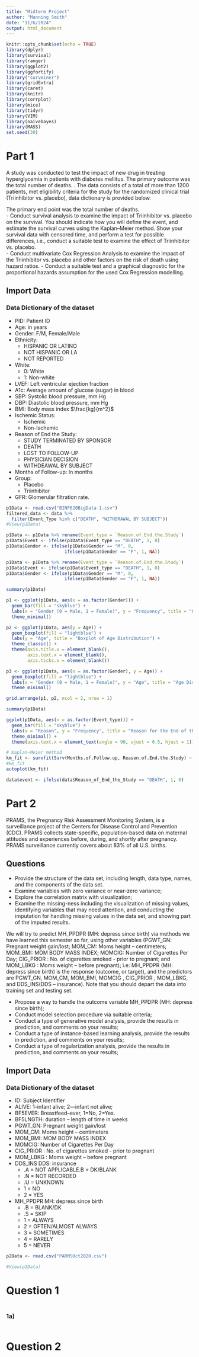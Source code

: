 ```yaml
---
title: "Midterm Project"
author: "Manning Smith"
date: "11/6/2024"
output: html_document
---
```


```r
knitr::opts_chunk$set(echo = TRUE)
library(dplyr)
library(survival)
library(ranger)
library(ggplot2)
library(ggfortify)
library("survminer")
library(gridExtra)
library(caret)
library(knitr)
library(corrplot)
library(mice)
library(tidyr)
library(VIM)
library(naivebayes)
library(MASS)
set.seed(30)
```
# Part 1

A study was conducted to test the impact of new drug in treating hyperglycemia in patients with diabetes mellitus.  The primary outcome was the total number of deaths.  . The data consists of a total of more than 1200 patients, met eligibility criteria for the study for the randomized clinical trial (Triinhibitor vs. placebo), data dictionary is provided below.

The primary end point was the total number of deaths.  
- Conduct survival analysis to examine the impact of Triinhibitor vs. placebo on the survival.  You should indicate how you will define the event, and estimate the survival curves using the Kaplan–Meier method.  Show your survival data with censored time, and perform a test for possible differences, i.e., conduct a suitable test to examine the effect of Triinhibitor vs. placebo.   
- Conduct multivariate Cox Regression Analysis to examine the impact of the Triinhibitor vs. placebo and other factors on the risk of death using hazard ratios.
- Conduct a suitable test and a graphical diagnostic for the proportional hazards assumption for the used Cox Regression modelling.


## Import Data
### Data Dictionary of the dataset
- PID:    Patient ID
- Age:    in years
- Gender:   F/M, Female/Male
- Ethnicity:
  - HISPANIC OR LATINO
  - NOT HISPANIC OR LA
  - NOT REPORTED
- White:
  - 0:  White
  - 1:  Non-white
- LVEF:   Left ventricular ejection fraction
- A1c:    Average amount of glucose (sugar) in blood
- SBP:    Systolic blood pressure,  mm Hg
- DBP:    Diastolic blood pressure,  mm Hg
- BMI:    Body mass index $\frac{kg}{m^2}$
- Ischemic Status:
  - Ischemic
  - Non-Ischemic
- Reason of End the Study:
  - STUDY TERMINATED BY SPONSOR
  - DEATH
  - LOST TO FOLLOW-UP
  - PHYSICIAN DECISION
  - WITHDEAWAL BY SUBJECT
- Months of Follow-up:  In months
- Group:
  - Placebo
  - Triinhibitor
- GFR:    Glomerular filtration rate.

```r
p1Data <- read.csv("BINF620BigData-1.csv")
filtered_data <- data %>%
  filter(Event_Type %in% c("DEATH", "WITHDRAWAL BY SUBJECT"))
#View(p1Data)
```

```r
p1Data <- p1Data %>% rename(Event_type = `Reason.of.End.the.Study`)
p1Data$Event <- ifelse(p1Data$Event_type == "DEATH", 1, 0)
p1Data$Gender <- ifelse(p1Data$Gender == "M", 0, 
                      ifelse(p1Data$Gender == "F", 1, NA))
```

```r
p1Data <- p1Data %>% rename(Event_type = `Reason.of.End.the.Study`)
p1Data$Event <- ifelse(p1Data$Event_type == "DEATH", 1, 0)
p1Data$Gender <- ifelse(p1Data$Gender == "M", 0, 
                      ifelse(p1Data$Gender == "F", 1, NA))
```

```r
summary(p1Data)

p1 <- ggplot(p1Data, aes(x = as.factor(Gender))) +
  geom_bar(fill = "skyblue") +
  labs(x = "Gender (0 = Male, 1 = Female)", y = "Frequency", title = "Gender Frequency") +
  theme_minimal()

p2 <- ggplot(p1Data, aes(y = Age)) +
  geom_boxplot(fill = "lightblue") +
  labs(y = "Age", title = "Boxplot of Age Distribution") +
  theme_classic() + 
  theme(axis.title.x = element_blank(), 
        axis.text.x = element_blank(), 
        axis.ticks.x = element_blank())

p3 <- ggplot(p1Data, aes(x = as.factor(Gender), y = Age)) +
  geom_boxplot(fill = "lightblue") +
  labs(x = "Gender (0 = Male, 1 = Female)", y = "Age", title = "Age Distribution by Gender") +
  theme_minimal()

grid.arrange(p1, p2, ncol = 2, nrow = 1)
```

```r
summary(p1Data)

ggplot(p1Data, aes(x = as.factor(Event_type))) +
  geom_bar(fill = "skyblue") +
  labs(x = "Reason", y = "Frequency", title = "Reason for the End of the Study") +
  theme_minimal() +
  theme(axis.text.x = element_text(angle = 90, vjust = 0.5, hjust = 1))
```


```r
# Kaplan–Meier method
km_fit <- survfit(Surv(Months.of.Follow.up, Reason.of.End.the.Study) ~ 1, data=p1Data)
#km_fit
autoplot(km_fit)

data$event <- ifelse(data$Reason_of_End_the_Study == "DEATH", 1, 0)
```

# Part 2

PRAMS, the Pregnancy Risk Assessment Monitoring System, is a surveillance project of the Centers for Disease Control and Prevention (CDC).  PRAMS collects state-specific, population-based data on maternal attitudes and experiences before, during, and shortly after pregnancy. PRAMS surveillance currently covers about 83% of all U.S. births.

## Questions
- Provide the structure of the data set, including length, data type, names, and the components of the data set.
- Examine variables with zero variance or near-zero variance;
- Explore the correlation matrix with visualization;
- Examine the missing-ness including the visualization of missing values, identifying variables that may need attention, and conducting the imputation for handling missing values in the data set, and showing part of the imputed results.

We will try to predict MH_PPDPR (MH: depress since birth) via methods we have learned this semester so far, using other variables (PGWT_GN: Pregnant weight gain/lost; MOM_CM:  Moms height – centimeters; MOM_BMI: MOM BODY MASS INDEX; MOMCIG:   Number of Cigarettes Per Day; CIG_PRIOR : No. of cigarettes smoked - prior to pregnant; and MOM_LBKG : Moms weight -- before pregnant); i.e: MH_PPDPR (MH: depress since birth) is the response (outcome, or target), and the predictors are PGWT_GN, MOM_CM, MOM_BMI, MOMCIG , CIG_PRIOR , MOM_LBKG, and DDS_INS(DDS – insurance).  Note that you should depart the data into training set and testing set.

- Propose a way to handle the outcome variable MH_PPDPR (MH: depress since birth);
- Conduct model selection procedure via suitable criteria;
- Conduct a type of generative model analysis, provide the results in prediction, and comments on your results;
- Conduct a type of instance-based learning analysis, provide the results in prediction, and comments on your results;
- Conduct a type of regularization analysis, provide the results in prediction, and comments on your results;

## Import Data
### Data Dictionary of the dataset
- ID:  Subject Identifier
- ALIVE:  1--infant alive; 2—infant not alive;
- BF5EVER: Breastfeed--ever, 1=No, 2=Yes.
- BF5LNGTH: duration -- length of time in weeks
- PGWT_GN: Pregnant weight gain/lost
- MOM_CM:  Moms height – centimeters
- MOM_BMI:  MOM BODY MASS INDEX
- MOMCIG:   Number of Cigarettes Per Day
- CIG_PRIOR : No. of cigarettes smoked - prior to pregnant 
- MOM_LBKG : Moms weight -- before pregnant
- DDS_INS DDS: insurance
  - .A = NOT APPLICABLE.B = DK/BLANK
  - .N = NOT RECORDED
  - .U = UNKNOWN
  - 1 = NO
  - 2 = YES
- MH_PPDPR MH: depress since birth
  - .B = BLANK/DK
  - .S = SKIP
  - 1 = ALWAYS
  - 2 = OFTEN/ALMOST ALWAYS
  - 3 = SOMETIMES
  - 4 = RARELY
  - 5 = NEVER

```r
p2Data <- read.csv("PARMSOct2020.csv")

#View(p2Data)
```

# Question 1

```r

```

### 1a)

```r
```

\newpage
# Question 2

```r
```